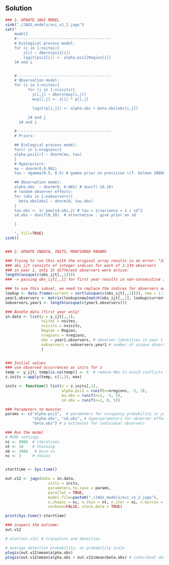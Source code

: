 ## Solution

```r
### 1. UPDATE JAGS MODEL
sink("./JAGS_models/occ_v1_2.jags")
cat("
    model{
    #------------------------------------------
    # Ecological process model:
    for (i in 1:nsites){
        z[i] ~ dbern(psi1[i])
        logit(psi1[i]) <- alpha.psi1[Region[i]]
    }# end i


    #------------------------------------------
    # Observation model:
    for (i in 1:nsites){
          for (j in 1:nvisits){
            y[i,j] ~ dbern(muy[i,j])
            muy[i,j] <- z[i] * p[i,j]

            logit(p[i,j]) <- alpha.obs + beta.obs[obs[i,j]]

          }# end j
      }# end i

    #------------------------------------------
    # Priors:

    ## Ecological process model:
    for(r in 1:nregions){
    alpha.psi1[r] ~ dnorm(mu, tau)
    }
    # Hyperpriors:
    mu ~ dnorm(0,0.001)
    tau ~ dgamma(0.5, 0.5) # gamma prior on precision (cf. Gelman 2006b)

    ## Observation model:
    alpha.obs  ~ dnorm(0, 0.001) # dunif(-10,10)
    # random observer effects:
    for (obs in 1:nobservers){
      beta.obs[obs] ~ dnorm(0, tau.obs)
    }
    tau.obs <- 1/ pow(sd.obs,2) # tau = 1/variance = 1 / sd^2
    sd.obs ~ dunif(0,10)  # alternative : give prior on sd

    }

    ", fill=TRUE)
sink()


### 2. UPDATE INDATA, INITS, MONTIORED PARAMS

### Trying to run this with the original array results in an error: "Index out of range"
### obs_ijt consists of integer indices for each of 1:134 observers
### in year 1, only 31 different observers were active:
length(unique(c(obs_ijt[,,1])))
### -> passing obs_ijt[,,1] for first year results in non-consecutive indices, and JAGS error "Index out of range".

### to use this subset, we need to replace the indices for observers active in year 1 to be consecutive:
lookup <- data.frame(current = sort(unique(c(obs_ijt[,,1]))), new = 1:length(unique(c(obs_ijt[,,1]))) )  # lookup table
year1.observers <- matrix(lookup$new[match(obs_ijt[,,1], lookup$current)], nrow = dim(obs_ijt)[1] ) # replace indices, new matrix for year 1 [sites, visits]
nobservers.year1 <- length(unique(c(year1.observers)))

### Bundle data (first year only)
in.data <- list(y = y_ijt[,,1],
                nsites = nsites,
                nvisits = nvisits,
                Region = Region,
                nregions = nregions,
                obs = year1.observers, # observer identities in year 1 (re-labeled!)
                nobservers = nobservers.year1 # number of unique observers
                )


### Initial values
### use observed occurrences as inits for z
temp <- y_ijt; temp[is.na(temp)] <- 0  # remove NAs to avoid conflicts
z.inits <-apply(temp, c(1,3), max)

inits <- function() list(z = z.inits[,1],
                         alpha.psi1 = runif(n=nregions, -3, 3),
                         mu.obs = runif(n=1, -5, 5),
                         sd.obs = runif(n=1, 0, 5))

### Parameters to monitor
params <- c("alpha.psi1",  # parameters for occupancy probability in year 1
            "alpha.obs", "sd.obs", # hyperparameters for observer effect
            "beta.obs") # p estimates for individual observers

### Run the model
# MCMC settings
ni <- 8000  # iterations
nt <- 10    # thinning
nb <- 3000   # burn-in
nc <- 3     # chains


starttime <- Sys.time()

out.v12 <- jags(data = in.data,
                   inits = inits,
                   parameters.to.save = params,
                   parallel = TRUE,
                   model.file=paste0("./JAGS_models/occ_v1_2.jags"),
                   n.chains = nc, n.thin = nt, n.iter = ni, n.burnin = nb,
                   verbose=FALSE, store.data = TRUE)

print(Sys.time()-starttime)

### inspect the outcome:
out.v12

# plot(out.v12) # traceplots and densities

# average detection probability, on probability scale
plogis(out.v12$mean$alpha.obs)
plogis(out.v12$mean$alpha.obs + out.v12$mean$beta.obs) # individual observer det probs

```
